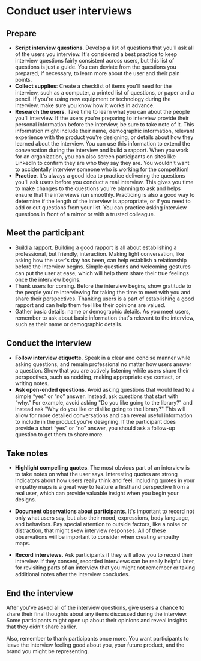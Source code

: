 # Conduct user interviews

## Prepare

- **Script interview questions**. Develop a list of questions that you'll ask all of the users you interview. It's considered a best practice to keep interview questions fairly consistent across users, but this list of questions is just a guide. You can deviate from the questions you prepared, if necessary, to learn more about the user and their pain points.
- **Collect supplies**: Create a checklist of items you'll need for the interview, such as a computer, a printed list of questions, or paper and a pencil. If you're using new equipment or technology during the interview, make sure you know how it works in advance.
- **Research the users**. Take time to learn what you can about the people you'll interview. If the users you're preparing to interview provide their personal information before the interview, be sure to take note of it. This information might include their name, demographic information, relevant experience with the product you're designing, or details about how they learned about the interview. You can use this information to extend the conversation during the interview and build a rapport. When you work for an organization, you can also screen participants on sites like LinkedIn to confirm they are who they say they are. You wouldn't want to accidentally interview someone who is working for the competition!
- **Practice**. It's always a good idea to practice delivering the questions you'll ask users before you conduct a real interview. This gives you time to make changes to the questions you're planning to ask and helps ensure that the interviews run smoothly. Practicing is also a good way to determine if the length of the interview is appropriate, or if you need to add or cut questions from your list. You can practice asking interview questions in front of a mirror or with a trusted colleague.

## Meet the participant

- [Build a rapport](https://www.nngroup.com/articles/interview-facilitation-mistakes/). Building a good rapport is all about establishing a professional, but friendly, interaction. Making light conversation, like asking how the user's day has been, can help establish a relationship before the interview begins. Simple questions and welcoming gestures can put the user at ease, which will help them share their true feelings once the interview begins.
- Thank users for coming. Before the interview begins, show gratitude to the people you're interviewing for taking the time to meet with you and share their perspectives. Thanking users is a part of establishing a good rapport and can help them feel like their opinions are valued.
- Gather basic details: name or demographic details. As you meet users, remember to ask about basic information that's relevant to the interview, such as their name or demographic details.

## Conduct the interview

- **Follow interview etiquette**. Speak in a clear and concise manner while asking questions, and remain professional no matter how users answer a question. Show that you are actively listening while users share their perspectives, such as nodding, making appropriate eye contact, or writing notes.
- **Ask open-ended questions**. Avoid asking questions that would lead to a simple “yes” or “no” answer. Instead, ask questions that start with “why.” For example, avoid asking "Do you like going to the library?" and instead ask "Why do you like or dislike going to the library?" This will allow for more detailed conversations and can reveal useful information to include in the product you're designing. If the participant does provide a short “yes” or “no” answer, you should ask a follow-up question to get them to share more.

## Take notes

- **Highlight compelling quotes**. The most obvious part of an interview is to take notes on what the user says. Interesting quotes are strong indicators about how users really think and feel. Including quotes in your empathy maps is a great way to feature a firsthand perspective from a real user, which can provide valuable insight when you begin your designs.

- **Document observations about participants**. It's important to record not only what users say, but also their mood, expressions, body language, and behaviors. Pay special attention to outside factors, like a noise or distraction, that might skew interview responses. All of these observations will be important to consider when creating empathy maps.

- **Record interviews.** Ask participants if they will allow you to record their interview. If they consent, recorded interviews can be really helpful later, for revisiting parts of an interview that you might not remember or taking additional notes after the interview concludes.

## End the interview

After you've asked all of the interview questions, give users a chance to share their final thoughts about any items discussed during the interview. Some participants might open up about their opinions and reveal insights that they didn't share earlier.

Also, remember to thank participants once more. You want participants to leave the interview feeling good about you, your future product, and the brand you might be representing.
